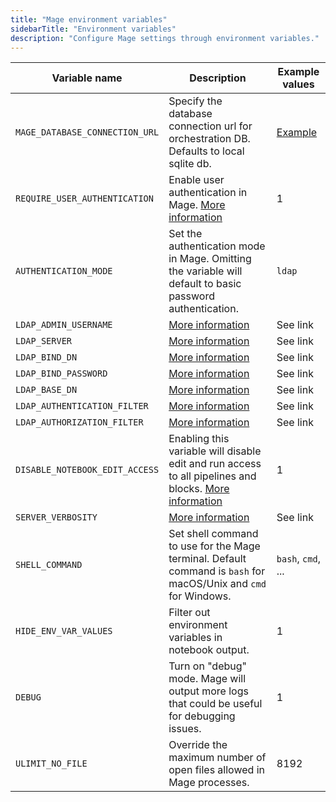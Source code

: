 ```yaml
---
title: "Mage environment variables"
sidebarTitle: "Environment variables"
description: "Configure Mage settings through environment variables."
---
```


| Variable name             | Description                   | Example values     |
| ------------------------- | ----------------------------- | ----------------- |
| `MAGE_DATABASE_CONNECTION_URL` | Specify the database connection url for orchestration DB. Defaults to local sqlite db. | [Example](/production/configuring-production-settings/overview#postgres) |
| `REQUIRE_USER_AUTHENTICATION`  | Enable user authentication in Mage. [More information](/production/authentication/overview) | 1 |
| `AUTHENTICATION_MODE` | Set the authentication mode in Mage. Omitting the variable will default to basic password authentication. | `ldap` |
| `LDAP_ADMIN_USERNAME`  | [More information](/production/authentication/overview#ldap) | See link                     |
| `LDAP_SERVER`          | [More information](/production/authentication/overview#ldap) | See link          |
| `LDAP_BIND_DN`         | [More information](/production/authentication/overview#ldap) | See link |
| `LDAP_BIND_PASSWORD`   | [More information](/production/authentication/overview#ldap) | See link                  |
| `LDAP_BASE_DN`         | [More information](/production/authentication/overview#ldap) | See link         |
| `LDAP_AUTHENTICATION_FILTER` | [More information](/production/authentication/overview#ldap) | See link |
| `LDAP_AUTHORIZATION_FILTER` | [More information](/production/authentication/overview#ldap) | See link |
| `DISABLE_NOTEBOOK_EDIT_ACCESS` | Enabling this variable will disable edit and run access to all pipelines and blocks. [More information](/production/configuring-production-settings/overview#read-only-access) | 1 |
| `SERVER_VERBOSITY` | [More information](/production/observability/logging#server-logging) | See link |
| `SHELL_COMMAND` | Set shell command to use for the Mage terminal. Default command is `bash` for macOS/Unix and `cmd` for Windows. | `bash`, `cmd`, ... |
| `HIDE_ENV_VAR_VALUES` | Filter out environment variables in notebook output. | 1 |
| `DEBUG` | Turn on "debug" mode. Mage will output more logs that could be useful for debugging issues. | 1 |
| `ULIMIT_NO_FILE` | Override the maximum number of open files allowed in Mage processes. | 8192 |
